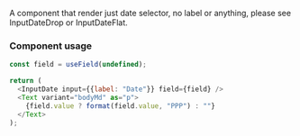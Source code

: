 
<Meta title="Components/Inputs/InputDate" />

A component that render just date selector, no label or anything, please see InputDateDrop or InputDateFlat.

### Component usage

```js
const field = useField(undefined);

return (
  <InputDate input={{label: "Date"}} field={field} />
  <Text variant="bodyMd" as="p">
    {field.value ? format(field.value, "PPP") : ""}
  </Text>
);
```

